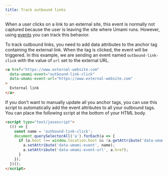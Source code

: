 ```yaml
---
title: Track outbound links
---
```


When a user clicks on a link to an external site, this event is normally not captured because
the user is leaving the site where Umami runs. However, using [events](/docs/track-events) you can
track this behavior.

To track outbound links, you need to add data attributes to the anchor tag containing the external link.
When the tag is clicked, the event will be triggered. In this example, we are sending
an event named `outbound-link-click` with the value of `url` set to the external URL.

```html
<a href="https://www.external-website.com"
  data-umami-event="outbound-link-click"
  data-umami-event-url="https://www.external-website.com"
>
  External link
</a>
```

If you don't want to manually update all you anchor tags, you can use this script to automatically add the
event attributes to all your outbound tags. You can place the following script at the bottom of your HTML body.

```html
<script type="text/javascript">
  (() => {
    const name = 'outbound-link-click';
    document.querySelectorAll('a').forEach(a => {
      if (a.host !== window.location.host && !a.getAttribute('data-umami-event')) {
        a.setAttribute('data-umami-event', name);
        a.setAttribute('data-umami-event-url', a.href);
      }
    });
  })();
</script>
```

